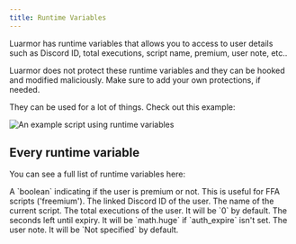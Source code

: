 ```yaml
---
title: Runtime Variables
---
```


Luarmor has runtime variables that allows you to access to user details such as Discord ID, total executions, script name, premium, user note, etc..

<Warning>
    Luarmor does not protect these runtime variables and they can be hooked and modified maliciously. Make sure to add your own protections, if needed.
</Warning>

They can be used for a lot of things. Check out this example:
<Frame caption="An example script using runtime variables">
    <img src="/images/runtime-vars-example.png" alt="An example script using runtime variables" />
</Frame>

## Every runtime variable
You can see a full list of runtime variables here:

<AccordionGroup>
    <Accordion title="LRM_IsUserPremium">
        A `boolean` indicating if the user is premium or not. This is useful for FFA scripts ('freemium').
    </Accordion>
    <Accordion title="LRM_LinkedDiscordID">
        The linked Discord ID of the user.
    </Accordion>
    <Accordion title="LRM_ScriptName">
        The name of the current script.
    </Accordion>
    <Accordion title="LRM_TotalExecutions">
        The total executions of the user. It will be `0` by default.
    </Accordion>
    <Accordion title="LRM_SecondsLeft">
        The seconds left until expiry. It will be `math.huge` if `auth_expire` isn't set.
    </Accordion>
    <Accordion title="LRM_UserNote">
        The user note. It will be `Not specified` by default.
    </Accordion>
</AccordionGroup>